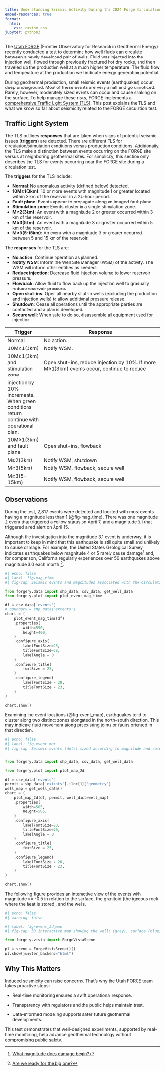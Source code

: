 ```yaml
---
title: Understanding Seismic Activity During the 2024 Forge Circulation Test
embed-resources: true
format:
  html:
    css: custom.css
jupyter: python3
---
```


The [Utah FORGE](https://utahforge.com/) (Frontier Observatory for Research in Geothermal Energy) recently conducted a
test to determine how well fluids can circulate between a newly developed pair of wells. Fluid was injected into the injection well, flowed through previously fractured hot dry rocks, and then traveled up the production well at a much higher
temperature.
The fluid flow and temperature at the production well indicate energy generation potential.

During geothermal production, small seismic events (earthquakes) occur deep underground. Most of these events are very
small and go unnoticed. Rarely, however, moderately sized events can occur and cause shaking on the surface. To help
manage these risks, FORGE implements
a [comprehensive Traffic Light System (TLS)](https://data.openei.org/submissions/8325). This post explains the TLS and
what we know so far about seismicity related to the FORGE circulation test.

## Traffic Light System

The TLS outlines **responses** that are taken when signs of potential seismic issues (**triggers**) are detected. There
are different TLS for circulation/stimulation conditions versus production conditions. Additionally, the TLS make a
distinction between events occurring on the FORGE site versus at neighboring geothermal sites. For simplicity, this
section only describes the TLS for events occurring near the FORGE site during a circulation test.

The **triggers** for the TLS include:

- **Normal**: No anomalous activity (defined below) detected.
- **10M≥1(3km)**: 10 or more events with magnitude 1 or greater located within 3 km of the reservoir in a 24-hour period.
- **Fault plane**: Events appear to propagate along an imaged fault plane.
- **Stimulation zone**: Events cluster in a single stimulation zone.
- **M≥2(3km)**: An event with a magnitude 2 or greater occurred within 3 km of the reservoir.
- **M≥3(5km)**: An event with a magnitude 3 or greater occurred within 5 km of the reservoir.
- **M≥3(5-15km)**: An event with a magnitude 3 or greater occurred between 5 and 15 km of the reservoir.

The **responses** for the TLS are:

- **No action**: Continue operation as planned.
- **Notify WSM**: Inform the Well Site Manager (WSM) of the activity. The WSM will inform other entities as needed.
- **Reduce injection**: Decrease fluid injection volume to lower reservoir pressure.
- **Flowback**: Allow fluid to flow back up the injection well to gradually reduce reservoir pressure.
- **Open shut-ins**: Open all nearby shut-in wells (excluding the production and injection wells) to allow additional
  pressure release.
- **Shutdown**: Cease all operations until the appropriate parties are contacted and a plan is developed.
- **Secure well**: When safe to do so, disassemble all equipment used for injection.

:::{ .table .striped .hover .bordered style="font-size:90%;" .table-green .table-amber .table-red}
| Trigger | Response |
|--------------------------------|------------------------------------------------------------------------------------------------------------------------------------------------|
| Normal | No action. |
| 10M≥1(3km)                     | Notify WSM. |
| 10M≥1(3km) and stimulation zone | Open shut-ins, reduce injection by 10%. If more M≥1(3km) events occur, continue to reduce
injection by 10% increments. When green conditions return continue with operational plan. |
| 10M≥1(3km) and fault plane | Open shut-ins, flowback |
| M≥2(3km)                       | Notify WSM, shutdown |
| M≥3(5km)                       | Notify WSM, flowback, secure well |
| M≥3(5-15km)                    | Notify WSM, flowback, secure well |
:::

## Observations

During the test, 2,817 events were detected and located with most events having a magnitude less than 1 (@fig-mag_time).
There was one magnitude 2 event that triggered a yellow status on April 7, and a magnitude 3.1 that triggered a red
alert on April 15.

Although the investigation into the magnitude 3.1 event is underway, it is important to keep in mind that this
earthquake is still quite small and unlikely to cause damage. For example, the United States Geological Survey indicates
earthquakes below magnitude 4 or 5 rarely cause damage[^a] and, for comparison, California regularly experiences
over 50 earthquakes above magnitude 3.0 each month [^b].

```python
#| echo: false
#| label: fig-mag_time
#| fig-cap: Seismic events and magnitudes associated with the circulation test. The Vertical lines indicate the times TLS alerts were issued. 

from forgery.data import shp_data, csv_data, get_well_data
from forgery.plot import plot_event_mag_time

df = csv_data['events']
# boundary = shp_data['extents']
chart = (
    plot_event_mag_time(df)
    .properties(
        width=550,
        height=400,
    )
    .configure_axis(
        labelFontSize=18,
        titleFontSize=18,
        labelAngle = 0
    )
    .configure_title(
        fontSize = 25,
    )
    .configure_legend(
        labelFontSize = 20,
        titleFontSize = 23,
    )
)
    
chart.show()
```

Examining the event locations (@fig-event_map), earthquakes tend to cluster along two distinct zones elongated in the
north–south direction. This may indicate fluid movement along preexisting joints or faults oriented in that direction.

```python
#| echo: false
#| label: fig-event_map
#| fig-cap: Seismic events (dots) sized according to magnitude and colored by depth. Also shown are the wells (gray lines) and permit boundaries (green line).  


from forgery.data import shp_data, csv_data, get_well_data

from forgery.plot import plot_map_2d

df = csv_data['events']
permit = shp_data['extents'].iloc[1]['geometry']
well_map = get_well_data()
chart = (
    plot_map_2d(df, permit, well_dict=well_map)
    .properties(
        width=505,
        height=505,
    )
    .configure_axis(
        labelFontSize=20,
        titleFontSize=20,
        labelAngle = 0
    )
    .configure_title(
        fontSize = 25,
    )
    .configure_legend(
        labelFontSize = 20,
        titleFontSize = 23,
    )
)

chart.show()
```

The following figure provides an interactive view of the events with magnitude >= -0.5 in relation to the surface, the
granitoid (the igneous rock where the heat is stored), and the wells.

```python
#| echo: false
#| warning: false

#| label: fig-event_3d_map
#| fig-cap: 3D interactive map showing the wells (gray), surface (blue), granitoid (red), and seismic events (spheres).  

from forgery.vista import ForgeVistaScene

pl = scene = ForgeVistaScene()()
pl.show(jupyter_backend="html")
```

## Why This Matters

Induced seismicity can raise concerns. That’s why the Utah FORGE team takes proactive steps:

- Real-time monitoring ensures a swift operational response.

- Transparency with regulators and the public helps maintain trust.

- Data-informed modeling supports safer future geothermal developments.

This test demonstrates that well-designed experiments, supported by real-time monitoring, help advance geothermal
technology without compromising public safety.

[^a]: [What magnitude does damage begin?](https://www.usgs.gov/faqs/what-magnitude-does-damage-begin-occur-earthquake)

[^b]: [Are we ready for the big one?](https://www.nbcsandiego.com/news/local/series-of-earthquakes-shake-socal-are-we-prepared-for-the-big-one/3610798/#:~:text=In%20California%2C%2055%20earthquakes%20of,and%20occurred%20in%20Southern%20California)
